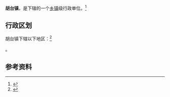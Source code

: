 {{中国乡级行政区|21/01/81/109/000}}

'''胡台镇'''，是{{PRC admin/fullname|21/01/81/109/000|3}}下辖的一个[[乡镇|乡镇]]级行政单位。<ref>{{PRC admin/ref sgc|{{PRC admin/parent|21/01/81/109/000}}}}</ref>

== 行政区划 ==

胡台镇下辖以下地区：<ref>{{PRC admin/ref sgc|21/01/81/109/000}}</ref>

{{PRC admin/children|21/01/81/109/000}}。

== 参考资料 ==

{{reflist}}

{{行政区划小作品}}
{{PRC admin/navcat|21/01/81/109/000}}